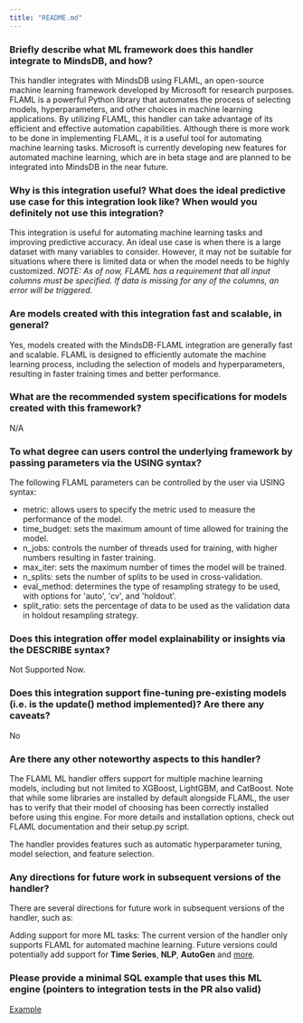 ```yaml
---
title: "README.md"
---
```


### Briefly describe what ML framework does this handler integrate to MindsDB, and how? 
This handler integrates with MindsDB using FLAML, an open-source machine learning framework developed by Microsoft for research purposes. FLAML is a powerful Python library that automates the process of selecting models, hyperparameters, and other choices in machine learning applications. By utilizing FLAML, this handler can take advantage of its efficient and effective automation capabilities. Although there is more work to be done in implementing FLAML, it is a useful tool for automating machine learning tasks. Microsoft is currently developing new features for automated machine learning, which are in beta stage and are planned to be integrated into MindsDB in the near future.

### Why is this integration useful? What does the ideal predictive use case for this integration look like? When would you definitely not use this integration? 
This integration is useful for automating machine learning tasks and improving predictive accuracy. An ideal use case is when there is a large dataset with many variables to consider. However, it may not be suitable for situations where there is limited data or when the model needs to be highly customized.
_NOTE: As of now, FLAML has a requirement that all input columns must be specified. If data is missing for any of the columns, an error will be triggered._
   

### Are models created with this integration fast and scalable, in general?
Yes, models created with the MindsDB-FLAML integration are generally fast and scalable. FLAML is designed to efficiently automate the machine learning process, including the selection of models and hyperparameters, resulting in faster training times and better performance. 

### What are the recommended system specifications for models created with this framework?
N/A

### To what degree can users control the underlying framework by passing parameters via the USING syntax?
The following FLAML parameters can be controlled by the user via USING syntax:
* metric: allows users to specify the metric used to measure the performance of the model.
* time_budget: sets the maximum amount of time allowed for training the model.
* n_jobs: controls the number of threads used for training, with higher numbers resulting in faster training.
* max_iter: sets the maximum number of times the model will be trained.
* n_splits: sets the number of splits to be used in cross-validation.
* eval_method: determines the type of resampling strategy to be used, with options for 'auto', 'cv', and 'holdout'.
* split_ratio: sets the percentage of data to be used as the validation data in holdout resampling strategy.


### Does this integration offer model explainability or insights via the DESCRIBE syntax?
Not Supported Now.

### Does this integration support fine-tuning pre-existing models (i.e. is the update() method implemented)? Are there any caveats?
No

### Are there any other noteworthy aspects to this handler?
The FLAML ML handler offers support for multiple machine learning models, including but not limited to XGBoost, LightGBM, and CatBoost. Note that while some libraries are installed by default alongside FLAML, the user has to verify that their model of choosing has been correctly installed before using this engine. For more details and installation options, check out FLAML documentation and their setup.py script.

The handler provides features such as automatic hyperparameter tuning, model selection, and feature selection.

### Any directions for future work in subsequent versions of the handler?
There are several directions for future work in subsequent versions of the handler, such as:

Adding support for more ML tasks: The current version of the handler only supports FLAML for automated machine learning. Future versions could potentially add support for **Time Series**, **NLP**, **AutoGen** and [more](https://microsoft.github.io/FLAML/docs/Examples/).




### Please provide a minimal SQL example that uses this ML engine (pointers to integration tests in the PR also valid)
[Example](./Manual_QA.md)


